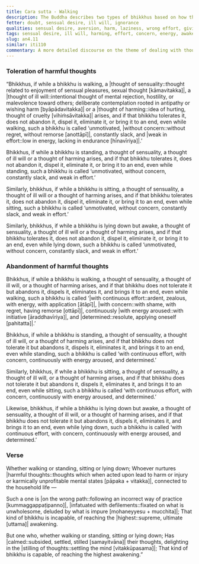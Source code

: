 ```yaml
---
title: Cara sutta - Walking
description: The Buddha describes two types of bhikkhus based on how they deal with thoughts of sensuality, ill will, and harming while walking, standing, sitting, and lying down, and which one is capable of reaching the highest awakening.
fetter: doubt, sensual desire, ill will, ignorance
qualities: sensual desire, aversion, harm, laziness, wrong effort, giving up, ending, rousing of energy, continuous effort, right effort
tags: sensual desire, ill will, harming, effort, concern, energy, awakening, an, an4, walking, standing, sitting, lying down, doubt
slug: an4.11
similar: iti110
commentary: A more detailed discourse on the theme of dealing with thoughts is in [MN 19](/mn19), and one on shaping of thoughts is in [MN 20](/mn20).
---
```


### Toleration of harmful thoughts

“Bhikkhus, if while a bhikkhu is walking, a |thought of sensuality::thought related to enjoyment of sensual pleasures, sexual thought [kāmavitakka]|, a |thought of ill will::intentional thought of mental rejection, hostility, or malevolence toward others; deliberate contemplation rooted in antipathy or wishing harm [byāpādavitakka]| or a |thought of harming::idea of hurting, thought of cruelty [vihiṁsāvitakka]| arises, and if that bhikkhu tolerates it, does not abandon it, dispel it, eliminate it, or bring it to an end, even while walking, such a bhikkhu is called ‘unmotivated, |without concern::without regret, without remorse [anottāpī]|, constantly slack, and |weak in effort::low in energy, lacking in endurance [hīnavīriya]|.’

Bhikkhus, if while a bhikkhu is standing, a thought of sensuality, a thought of ill will or a thought of harming arises, and if that bhikkhu tolerates it, does not abandon it, dispel it, eliminate it, or bring it to an end, even while standing, such a bhikkhu is called ‘unmotivated, without concern, constantly slack, and weak in effort.’

Similarly, bhikkhus, if while a bhikkhu is sitting, a thought of sensuality, a thought of ill will or a thought of harming arises, and if that bhikkhu tolerates it, does not abandon it, dispel it, eliminate it, or bring it to an end, even while sitting, such a bhikkhu is called ‘unmotivated, without concern, constantly slack, and weak in effort.’

Similarly, bhikkhus, if while a bhikkhu is lying down but awake, a thought of sensuality, a thought of ill will or a thought of harming arises, and if that bhikkhu tolerates it, does not abandon it, dispel it, eliminate it, or bring it to an end, even while lying down, such a bhikkhu is called ‘unmotivated, without concern, constantly slack, and weak in effort.’

### Abandonment of harmful thoughts

Bhikkhus, if while a bhikkhu is walking, a thought of sensuality, a thought of ill will, or a thought of harming arises, and if that bhikkhu does not tolerate it but abandons it, dispels it, eliminates it, and brings it to an end, even while walking, such a bhikkhu is called ‘|with continuous effort::ardent, zealous, with energy, with application [ātāpī]|, |with concern::with shame, with regret, having remorse [ottāpī]|, continuously |with energy aroused::with initiative [āraddhavīriya]|, and |determined::resolute, applying oneself [pahitatta]|.’

Bhikkhus, if while a bhikkhu is standing, a thought of sensuality, a thought of ill will, or a thought of harming arises, and if that bhikkhu does not tolerate it but abandons it, dispels it, eliminates it, and brings it to an end, even while standing, such a bhikkhu is called ‘with continuous effort, with concern, continuously with energy aroused, and determined.’

Similarly, bhikkhus, if while a bhikkhu is sitting, a thought of sensuality, a thought of ill will, or a thought of harming arises, and if that bhikkhu does not tolerate it but abandons it, dispels it, eliminates it, and brings it to an end, even while sitting, such a bhikkhu is called ‘with continuous effort, with concern, continuously with energy aroused, and determined.’

Likewise, bhikkhus, if while a bhikkhu is lying down but awake, a thought of sensuality, a thought of ill will, or a thought of harming arises, and if that bhikkhu does not tolerate it but abandons it, dispels it, eliminates it, and brings it to an end, even while lying down, such a bhikkhu is called ‘with continuous effort, with concern, continuously with energy aroused, and determined.’

### Verse

Whether walking or standing,
sitting or lying down;
Whoever nurtures |harmful thoughts::thoughts which when acted upon lead to harm or injury or karmically unprofitable mental states [pāpaka + vitakka]|,
connected to the household life —

Such a one is |on the wrong path::following an incorrect way of practice [kummaggappaṭipanno]|,
|infatuated with defilements::fixated on what is unwholesome, deluded by what is impure [mohaneyyesu + mucchita]|;
That kind of bhikkhu is incapable,
of reaching the |highest::supreme, ultimate [uttama]| awakening.

But one who, whether walking or standing,
sitting or lying down;
Has |calmed::subsided, settled, stilled [samayitvāna]| their thoughts,
delighting in the |stilling of thoughts::settling the mind [vitakkūpasama]|;
That kind of bhikkhu is capable,
of reaching the highest awakening.”